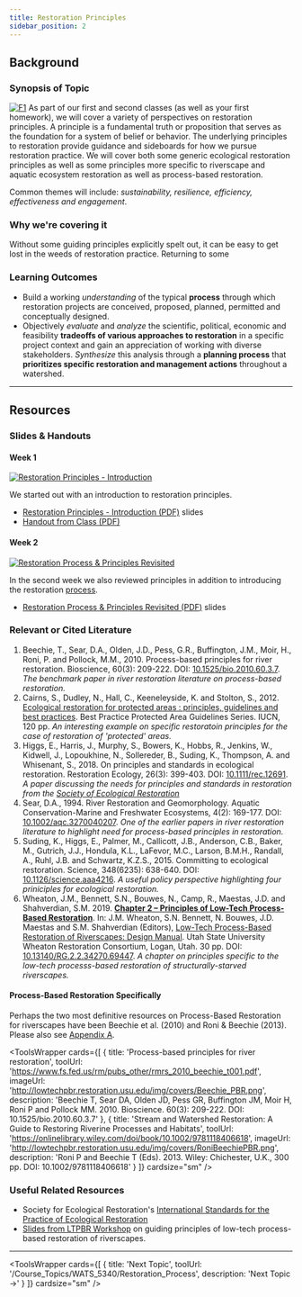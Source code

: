 ```yaml
---
title: Restoration Principles
sidebar_position: 2
---
```


## Background

### Synopsis of Topic
[![F1](/img/eg/F1.png)](https://science.sciencemag.org/content/348/6235/638/tab-pdf)
As part of our first and second classes (as well as your first homework), we will cover a variety of perspectives on restoration principles. A principle is a fundamental truth or proposition that serves as the foundation for a system of belief or behavior. The underlying principles to restoration provide guidance and sideboards for how we pursue restoration practice. We will cover both some generic ecological restoration principles as well as some principles more specific to riverscape and aquatic ecosystem restoration as well as process-based restoration. 

Common themes will include: *sustainability, resilience, efficiency, effectiveness and engagement*.

### Why we're covering it
Without some guiding principles explicitly spelt out, it can be easy to get lost in the weeds of restoration practice. Returning to some 

### Learning Outcomes

- Build a working *understanding* of the typical **process** through which restoration projects are conceived, proposed, planned, permitted and conceptually designed. 
- Objectively *evaluate* and *analyze* the scientific, political, economic and feasibility **tradeoffs of various approaches to restoration** in a specific project context and gain an appreciation of working with diverse stakeholders. *Synthesize* this analysis through a **planning process** that **prioritizes specific restoration and management actions** throughout a watershed.

------
## Resources

### Slides & Handouts


#### Week 1

[![Restoration Principles - Introduction](/img/specific/2019_WATS5340_Week01.png)](https://s3-us-west-2.amazonaws.com/etalweb.joewheaton.org/Courses/WATS5340/2019/1_Restoration_Principles.pdf)

We started out with an introduction to restoration principles.

- [Restoration Principles - Introduction (PDF)](https://s3-us-west-2.amazonaws.com/etalweb.joewheaton.org/Courses/WATS5340/2019/1_Restoration_Principles.pdf) slides
- [Handout from Class (PDF)](https://s3-us-west-2.amazonaws.com/etalweb.joewheaton.org/Courses/WATS5340/2019/Day_Principles_Handout.pdf)

#### Week 2

[![Restoration Process & Principles Revisited](/img/lectures/2019_WATS5340_Week02.png)](https://s3-us-west-2.amazonaws.com/etalweb.joewheaton.org/Courses/WATS5340/2019/2_Restoration_Process%26Principles.pdf)

In the second week we also reviewed principles in addition to introducing the restoration [process](/Course_Topics/WATS_5340/Restoration_Process).

- [Restoration Process & Principles Revisited (PDF)](https://s3-us-west-2.amazonaws.com/etalweb.joewheaton.org/Courses/WATS5340/2019/2_Restoration_Process%26Principles.pdf) slides

### Relevant or Cited Literature

1. Beechie, T., Sear, D.A., Olden, J.D., Pess, G.R., Buffington, J.M., Moir, H., Roni, P. and Pollock, M.M., 2010. Process-based principles for river restoration. Bioscience, 60(3): 209-222. DOI: [10.1525/bio.2010.60.3.7](http://dx.doi.org/10.1525/bio.2010.60.3.7). *The benchmark paper in river restoration literature on process-based restoration.*
2. Cairns, S., Dudley, N., Hall, C., Keeneleyside, K. and Stolton, S., 2012. [Ecological restoration for protected areas : principles, guidelines and best practices](https://portals.iucn.org/library/node/10205). Best Practice Protected Area Guidelines Series. IUCN, 120 pp. *An interesting example on specific restoratoin principles for the case of restoration of 'protected' areas.*
2. Higgs, E., Harris, J., Murphy, S., Bowers, K., Hobbs, R., Jenkins, W., Kidwell, J., Lopoukhine, N., Sollereder, B., Suding, K., Thompson, A. and Whisenant, S., 2018. On principles and standards in ecological restoration. Restoration Ecology, 26(3): 399-403. DOI: [10.1111/rec.12691](http://dx.doi.org/10.1111/rec.12691). *A paper discussing the needs for principles and standards in restoration from the [Society of Ecological Restoration](http://sern.org)*
3. Sear, D.A., 1994. River Restoration and Geomorphology. Aquatic Conservation-Marine and Freshwater Ecosystems, 4(2): 169-177. DOI: [10.1002/aqc.3270040207](http://dx.doi.org/10.1002/aqc.3270040207). *One of the earlier papers in river restoration literature to highlight need for process-based principles in restoration.*
4. Suding, K., Higgs, E., Palmer, M., Callicott, J.B., Anderson, C.B., Baker, M., Gutrich, J.J., Hondula, K.L., LaFevor, M.C., Larson, B.M.H., Randall, A., Ruhl, J.B. and Schwartz, K.Z.S., 2015. Committing to ecological restoration. Science, 348(6235): 638-640. DOI: [10.1126/science.aaa4216](http://dx.doi.org/10.1126/science.aaa4216). *A useful policy perspective highlighting four priniciples for ecological restoration.*
6. Wheaton, J.M., Bennett, S.N., Bouwes, N., Camp, R., Maestas, J.D. and Shahverdian, S.M. 2019. [**Chapter 2 – Principles of Low-Tech Process-Based Restoration**](http://lowtechpbr.restoration.usu.edu/manual/chap02). In: J.M. Wheaton, S.N. Bennett, N. Bouwes, J.D. Maestas and S.M. Shahverdian (Editors), [Low-Tech Process-Based Restoration of Riverscapes: Design Manual](http://lowtechpbr.restoration.usu.edu/manual). Utah State University Wheaton Restoration Consortium, Logan, Utah. 30 pp. DOI: [10.13140/RG.2.2.34270.69447](http://dx.doi.org/10.13140/RG.2.2.34270.69447). *A chapter on principles specific to the low-tech processs-based restoration of structurally-starved riverscapes.*


#### Process-Based Restoration Specifically

Perhaps the two most definitive resources on Process-Based Restoration for riverscapes have been Beechie et al. (2010) and Roni & Beechie (2013).  Please also see [Appendix A](http://lowtechpbr.restoration.usu.edu/manual/chap01/appendix-A).


<ToolsWrapper
  cards={[
	{
	  title: 'Process-based principles for river restoration',
	  toolUrl: 'https://www.fs.fed.us/rm/pubs_other/rmrs_2010_beechie_t001.pdf',
	  imageUrl: 'http://lowtechpbr.restoration.usu.edu/img/covers/Beechie_PBR.png',
	  description: 'Beechie T, Sear DA, Olden JD, Pess GR, Buffington JM, Moir H, Roni P and Pollock MM. 2010. Bioscience. 60(3): 209-222. DOI: 10.1525/bio.2010.60.3.7'
	},
	{
	  title: 'Stream and Watershed Restoration: A Guide to Restoring Riverine Processes and Habitats',
	  toolUrl: 'https://onlinelibrary.wiley.com/doi/book/10.1002/9781118406618',
	  imageUrl: 'http://lowtechpbr.restoration.usu.edu/img/covers/RoniBeechiePBR.png',
	  description: 'Roni P and Beechie T (Eds). 2013. Wiley: Chichester, U.K., 300 pp. DOI: 10.1002/9781118406618'
	}
  ]}
  cardsize="sm"
/>

### Useful Related Resources

- Society for Ecological Restoration's [International Standards for the Practice of Ecological Restoration](https://www.ser.org/page/SERStandards/International-Standards-for-the-Practice-of-Ecological-Restoration.htm)
- [Slides from LTPBR Workshop](http://lowtechpbr.restoration.usu.edu/workshops/2019/SGI/materials.html#5-guiding-principles) on guiding principles of low-tech process-based restoration of riverscapes.

-----

<ToolsWrapper
  cards={[
	{
	  title: 'Next Topic',
	  toolUrl: '/Course_Topics/WATS_5340/Restoration_Process',
	  description: 'Next Topic →'
	}
  ]}
  cardsize="sm"
/>

